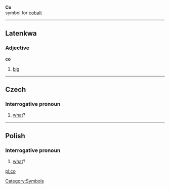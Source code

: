'''Co'''<br>{{chemistry}} symbol for [[cobalt]]
[[Category:Symbols]]
----
==Latenkwa==
===Adjective===
'''co'''

#[[big]]

----
==Czech==
===Interrogative pronoun===
#[[what]]?

----
==Polish==
===Interrogative pronoun===
#[[what]]?

[[pl:co]]